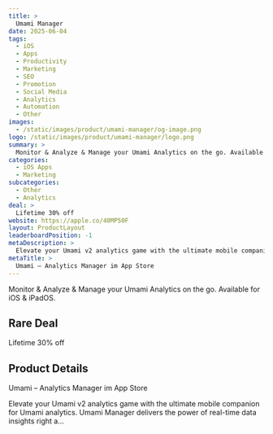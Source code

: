 ```yaml
---
title: >
  Umami Manager
date: 2025-06-04
tags:
  - iOS
  - Apps
  - Productivity
  - Marketing
  - SEO
  - Promotion
  - Social Media
  - Analytics
  - Automation
  - Other
images:
  - /static/images/product/umami-manager/og-image.png
logo: /static/images/product/umami-manager/logo.png
summary: >
  Monitor & Analyze & Manage your Umami Analytics on the go. Available for iOS & iPadOS.
categories:
  - iOS Apps
  - Marketing
subcategories:
  - Other
  - Analytics
deal: >
  Lifetime 30% off
website: https://apple.co/40MP50F
layout: ProductLayout
leaderboardPosition: -1
metaDescription: >
  Elevate your Umami v2 analytics game with the ultimate mobile companion for Umami analytics. Umami Manager delivers the power of real-time data insights right a…
metaTitle: >
  ‎Umami – Analytics Manager im App Store
---
```

Monitor & Analyze & Manage your Umami Analytics on the go. Available for iOS & iPadOS.

## Rare Deal

Lifetime 30% off

## Product Details

‎Umami – Analytics Manager im App Store

Elevate your Umami v2 analytics game with the ultimate mobile companion for Umami analytics. Umami Manager delivers the power of real-time data insights right a…
